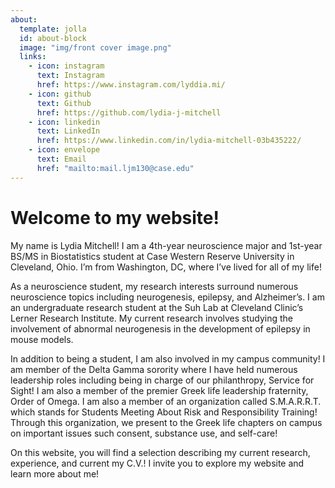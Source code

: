 ```yaml
---
about:
  template: jolla
  id: about-block
  image: "img/front cover image.png"
  links:
    - icon: instagram
      text: Instagram
      href: https://www.instagram.com/lyddia.mi/
    - icon: github
      text: Github
      href: https://github.com/lydia-j-mitchell
    - icon: linkedin
      text: LinkedIn
      href: https://www.linkedin.com/in/lydia-mitchell-03b435222/
    - icon: envelope
      text: Email
      href: "mailto:mail.ljm130@case.edu"  
---
```


::: {#about-block}
:::

# Welcome to my website!

My name is Lydia Mitchell! I am a 4th-year neuroscience major and 1st-year BS/MS in Biostatistics student at Case Western Reserve University in Cleveland, Ohio. I'm from Washington, DC, where I've lived for all of my life!

As a neuroscience student, my research interests surround numerous neuroscience topics including neurogenesis, epilepsy, and Alzheimer's. I am an undergraduate research student at the Suh Lab at Cleveland Clinic's Lerner Research Institute. My current research involves studying the involvement of abnormal neurogenesis in the development of epilepsy in mouse models. 

In addition to being a student, I am also involved in my campus community! I am member of the Delta Gamma sorority where I have held numerous leadership roles including being in charge of our philanthropy, Service for Sight! I am also a member of the premier Greek life leadership fraternity, Order of Omega. I am also a member of an organization called S.M.A.R.R.T. which stands for Students Meeting About Risk and Responsibility Training! Through this organization, we present to the Greek life chapters on campus on important issues such consent, substance use, and self-care!

On this website, you will find a selection describing my current research, experience, and current my C.V.! I invite you to explore my website and learn more about me!


